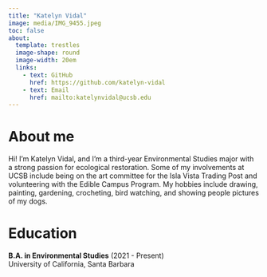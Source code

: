 ```yaml
---
title: "Katelyn Vidal"
image: media/IMG_9455.jpeg
toc: false
about: 
  template: trestles
  image-shape: round
  image-width: 20em
  links:
    - text: GitHub
      href: https://github.com/katelyn-vidal
    - text: Email
      href: mailto:katelynvidal@ucsb.edu
---
```


# About me

Hi! I’m Katelyn Vidal, and I’m a third-year Environmental Studies major with a strong passion for ecological restoration. Some of my involvements at UCSB include being on the art committee for the Isla Vista Trading Post and volunteering with the Edible Campus Program. My hobbies include drawing, painting, gardening, crocheting, bird watching, and showing people pictures of my dogs.

# Education

**B.A. in Environmental Studies** (2021 - Present)\
University of California, Santa Barbara
